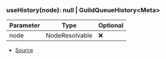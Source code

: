 ### useHistory(node): null \| GuildQueueHistory\<Meta>
| Parameter | Type | Optional |
| ----------- | ----------- | ----------- |
| node | NodeResolvable | ❌ |


- [Source](https://github.com/Androz2091/discord-player/blob/7529a33/packages/discord-player/src/hooks/useHistory.ts#L4)